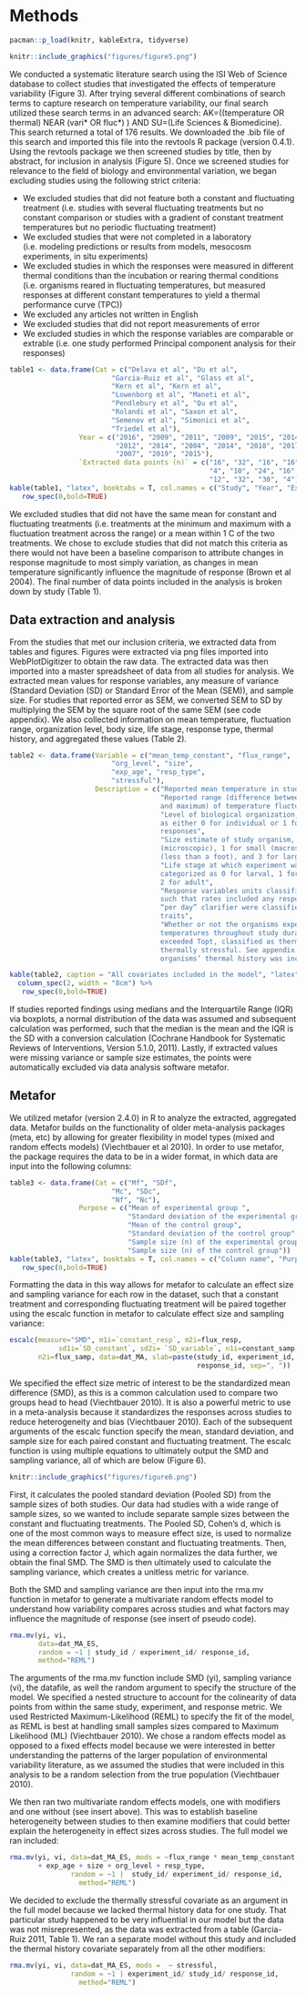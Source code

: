 # Methods {-}
```r
pacman::p_load(knitr, kableExtra, tidyverse)
```

```r
knitr::include_graphics("figures/figure5.png")
```

We conducted a systematic literature search using the ISI Web of Science database to collect studies that investigated the effects of temperature variability (Figure 3). After trying several different combinations of search terms to capture research on temperature variability, our final search utilized these search terms in an advanced search: AK=((temperature OR thermal) NEAR (vari* OR fluc*) ) AND SU=(Life Sciences & Biomedicine). This search returned a total of 176 results. We downloaded the .bib file of this search and imported this file into the revtools R package (version 0.4.1). Using the revtools package we then screened studies by title, then by abstract, for inclusion in analysis (Figure 5). Once we screened studies for relevance to the field of biology and environmental variation, we began excluding studies using the following strict criteria:

* We excluded studies that did not feature both a constant and fluctuating treatment (i.e. studies with several fluctuating treatments but no constant comparison or studies with a gradient of constant treatment temperatures but no periodic fluctuating treatment)
* We excluded studies that were not completed in a laboratory (i.e. modeling predictions or results from models, mesocosm experiments, in situ experiments)
* We excluded studies in which the responses were measured in different thermal conditions than the incubation or rearing thermal conditions (i.e. organisms reared in fluctuating temperatures, but measured responses at different constant temperatures to yield a thermal performance curve (TPC))
* We excluded any articles not written in English 
* We excluded studies that did not report measurements of error
* We excluded studies in which the response variables are comparable or extrable (i.e. one study performed Principal component analysis for their responses)


```r
table1 <- data.frame(Cat = c("Delava et al", "Du et al", 
                         "Garcia-Ruiz et al", "Glass et al", 
                         "Kern et al", "Kern et al", 
                         "Lowenborg et al", "Maneti et al", 
                         "Pendlebury et al", "Qu et al", 
                         "Rolandi et al", "Saxon et al", 
                         "Semenov et al", "Simonici et al", 
                         "Triedel et al"), 
                 Year = c("2016", "2009", "2011", "2009", "2015", "2014",
                          "2012", "2014", "2004", "2014", "2018", "2017",
                          "2007", "2019", "2015"), 
                 `Extracted data points (n)` = c("16", "32", "16", "16", "24",
                                                 "4", "10", "24", "16", "40", "4", 
                                                 "12", "32", "30", "4"))
kable(table1, "latex", booktabs = T, col.names = c("Study", "Year", "Extracted data points (n)"), escape = F, caption = "Studies included in analysis of thermal variability (n=15)") %>%
   row_spec(0,bold=TRUE)
```

We excluded studies that did not have the same mean for constant and fluctuating treatments (i.e. treatments at the minimum and maximum with a fluctuation treatment across the range) or a mean within 1 C of the two treatments. We chose to exclude studies that did not match this criteria as there would not have been a baseline comparison to attribute changes in response magnitude to most simply variation, as changes in mean temperature significantly influence the magnitude of response (Brown et al 2004).  The final number of data points included in the analysis is broken down by study (Table 1). 




## Data extraction and analysis 

From the studies that met our inclusion criteria, we extracted data from tables and figures. Figures were extracted via png files imported into WebPlotDigitizer to obtain the raw data. The extracted data was then imported into a master spreadsheet of data from all studies for analysis. We extracted mean values for response variables, any measure of variance (Standard Deviation (SD) or Standard Error of the Mean (SEM)), and sample size. For studies that reported error as SEM, we converted SEM to SD by multiplying the SEM by the square root of the same SEM (see code appendix). We also collected information on mean temperature, fluctuation range, organization level, body size, life stage, response type, thermal history, and aggregated these values (Table 2).

```r
table2 <- data.frame(Variable = c("mean_temp_constant", "flux_range", 
                         "org_level", "size", 
                         "exp_age", "resp_type", 
                         "stressful"),
                     Description = c("Reported mean temperature in study",
                                     "Reported range (difference between minimum 
                                     and maximum) of temperature fluctuation experienced", 
                                     "Level of biological organization, categorized
                                     as either 0 for individual or 1 for population level
                                     responses", 
                                     "Size estimate of study organism, 0 for extra-small
                                     (microscopic), 1 for small (macroscopic), 2 for medium 
                                     (less than a foot), and 3 for large (more than a foot)", 
                                     "Life stage at which experiment was conducted, 
                                     categorized as 0 for larval, 1 for juvenile, and 
                                     2 for adult",
                                     "Response variables units classified as rates to traits, 
                                     such that rates included any response variable units with a
                                     “per day” clarifier were classified as rates, all else as
                                     traits",
                                     "Whether or not the organisms experienced thermally stressful 
                                     temperatures throughout study duration, if temperature range 
                                     exceeded Topt, classified as thermally stressful, else not
                                     thermally stressful. See appendix for references in which
                                     organisms’ thermal history was included"))

kable(table2, caption = "All covariates included in the model", "latex", booktabs = T) %>%
  column_spec(2, width = "8cm") %>%
   row_spec(0,bold=TRUE)
```


If studies reported findings using medians and the Interquartile Range (IQR) via boxplots, a normal distribution of the data was assumed and subsequent calculation was performed, such that the median is the mean and the IQR is the SD with a conversion calculation (Cochrane Handbook for Systematic Reviews of Interventions, Version 5.1.0, 2011). Lastly, if extracted values were missing variance or sample size estimates, the points were automatically excluded via data analysis software metafor. 

## Metafor 

We utilized metafor (version 2.4.0) in R to analyze the extracted, aggregated data. Metafor builds on the functionality of older meta-analysis packages (meta, etc) by allowing for greater flexibility in model types (mixed and random effects models) (Viechtbauer et al 2010). In order to use metafor, the package requires the data to be in a wider format, in which data are input into the following columns:

```r
table3 <- data.frame(Cat = c("Mf", "SDf", 
                         "Mc", "SDc", 
                         "Nf", "Nc"), 
                 Purpose = c("Mean of experimental group ", 
                             "Standard deviation of the experimental group",
                             "Mean of the control group",
                             "Standard deviation of the control group",
                             "Sample size (n) of the experimental group",
                             "Sample size (n) of the control group"))
kable(table3, "latex", booktabs = T, col.names = c("Column name", "Purpose"), escape = F, caption = "Column names expanded to wider format for data analysis in metafor") %>%
   row_spec(0,bold=TRUE)
```

Formatting the data in this way allows for metafor to calculate an effect size and sampling variance for each row in the dataset, such that a constant treatment and corresponding fluctuating treatment will be paired together using the escalc function in metafor to calculate effect size and sampling variance:
```r
escalc(measure="SMD", m1i=`constant_resp`, m2i=flux_resp, 
            sd1i=`SD_constant`, sd2i= `SD_variable`, n1i=constant_samp, 
       n2i=flux_samp, data=dat_MA, slab=paste(study_id, experiment_id, 
                                              response_id, sep=", "))
```
We specified the effect size metric of interest to be the standardized mean difference (SMD), as this is a common calculation used to compare two groups head to head (Viechtbauer 2010). It is also a powerful metric to use in a meta-analysis because it standardizes the responses across studies to reduce heterogeneity and bias (Viechtbauer 2010). Each of the subsequent arguments of the escalc function specify the mean, standard deviation, and sample size for each paired constant and fluctuating treatment. The escalc function is using multiple equations to ultimately output the SMD and sampling variance, all of which are below (Figure 6). 

```r
knitr::include_graphics("figures/figure6.png")
```

First, it calculates the pooled standard deviation (Pooled SD) from the sample sizes of both studies. Our data had studies with a wide range of sample sizes, so we wanted to include separate sample sizes between the constant and fluctuating treatments. The Pooled SD, Cohen’s d, which is one of the most common ways to measure effect size, is used to normalize the mean differences between constant and fluctuating treatments. Then, using a correction factor J, which again normalizes the data further, we obtain the final SMD. The SMD is then ultimately used to calculate the sampling variance, which creates a unitless metric for variance. 

Both the SMD and sampling variance are then input into the rma.mv function in metafor to generate a multivariate random effects model to understand how variability compares across studies and what factors may influence the magnitude of response (see insert of pseudo code). 

```r
rma.mv(yi, vi, 
       data=dat_MA_ES, 
       random = ~1 | study_id / experiment_id/ response_id, 
       method="REML") 
```
               
The arguments of the rma.mv function include SMD (yi), sampling variance (vi), the datafile, as well the random argument to specify the structure of the model. We specified a nested structure to account for the colinearity of data points from within the same study, experiment, and response metric. We used Restricted Maximum-Likelihood (REML) to specify the fit of the model, as REML is best at handling small samples sizes compared to Maximum Likelihood (ML) (Viechtbauer 2010). We chose a random effects model as opposed to a fixed effects model because we were interested in better understanding the patterns of the larger population of environmental variability literature, as we assumed the studies that were included in this analysis to be a random selection from the true population (Viechtbauer 2010). 

We then ran two multivariate random effects models, one with modifiers and one without (see insert above). This was to establish baseline heterogeneity between studies to then examine modifiers that could better explain the heterogeneity in effect sizes across studies. The full model we ran included: 


```r
rma.mv(yi, vi, data=dat_MA_ES, mods = ~flux_range * mean_temp_constant 
       + exp_age + size + org_level + resp_type, 
               random = ~1 |  study_id/ experiment_id/ response_id,
                 method="REML") 
```


We decided to exclude the thermally stressful covariate as an argument in the full model because we lacked thermal history data for one study. That particular study happened to be very influential in our model but the data was not misrepresented, as the data was extracted from a table (Garcia-Ruiz 2011, Table 1). We ran a separate model without this study and included the thermal history covariate separately from all the other modifiers:

```r
rma.mv(yi, vi, data=dat_MA_ES, mods =  ~ stressful, 
               random = ~1 | experiment_id/ study_id/ response_id,
                 method="REML") 
```

